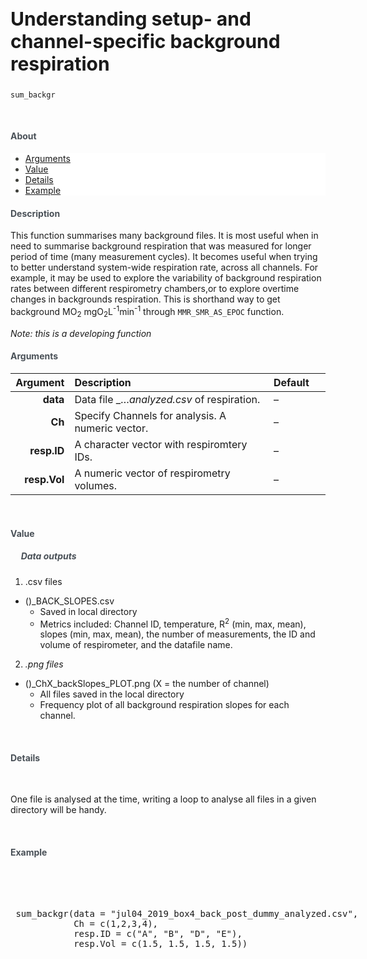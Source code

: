 
<div class="page-header">
  <h2 style="font-size: 30px; text-align:left;">Understanding setup- and channel-specific background respiration</h2>
`sum_backgr`
<br>
</div>

<br>

<h4 style="color:#495057; font-weight: bold;  text-align: left">About</h4>
<ul class="breadcrumb" style="background-color:#fff; border:none; color:#3e3f3a">
  <li><a href="#Arguments">Arguments</a></li>
  <li><a href="#Value">Value</a></li>
  <li><a href="#Details">Details</a></li>
  <li><a href="#Example">Example</a></li>
</ul>


<h4 style="color:#495057; font-weight: bold;  text-align: left">Description</h4>

This function summarises many background files. It is most useful when in need to summarise background respiration that was measured for longer period of time (many measurement cycles). It becomes useful when trying to better understand system-wide respiration rate, across all channels. For example, it may be used to explore the variability of background respiration rates between different respirometry chambers,or to explore overtime changes in backgrounds respiration. This is shorthand way to get background MO~2~ mgO~2~L^-1^min^-1^ through `MMR_SMR_AS_EPOC` function.

_Note: this is a developing function_

<h4><a style="color:#495057; font-weight: bold;  text-align: left" name="Arguments">Arguments</a></h4>

  Argument       | Description | Default
---: | :------------- | :---
**data**        | Data file _..._analyzed.csv_ of respiration. | --
**Ch**          | Specify Channels for analysis. A numeric vector. | --
**resp.ID**     | A character vector with respiromtery IDs. | --
**resp.Vol**    | A numeric vector of respirometry volumes. | --

<br><h4><a name="Value" style="color:#495057; font-weight: bold;  text-align: left">Value</a></h4>

<h5 style="color:#495057; font-weight: bold;  text-align: left; text-indent:+10px;"><i class="fas fa-ellipsis-h"></i>&nbsp; Data outputs</h5>

1. .csv files
* ()_BACK_SLOPES.csv
  - Saved in local directory
  - Metrics included: Channel ID, temperature, R^2^ (min, max, mean), slopes (min, max, mean), the number of measurements, the ID and volume of respirometer, and the datafile name. 
2. _.png files_
* ()_ChX_backSlopes_PLOT.png (X = the number of channel)
  - All files saved in the local directory
  - Frequency plot of all background respiration slopes for each channel.


<br><h4><a name="Details" style="color:#495057; font-weight: bold;  text-align: left">Details</a></h4> <br>

One file is analysed at the time, writing a loop to analyse all files in a given directory will be handy. 


<br><h4><a name="Example" style="color:#495057; font-weight: bold;  text-align: left">Example</a></h4> <br>


<pre class = "sourceCode yaml"> 

 sum_backgr(data = "jul04_2019_box4_back_post_dummy_analyzed.csv",
            Ch = c(1,2,3,4), 
            resp.ID = c("A", "B", "D", "E"),
            resp.Vol = c(1.5, 1.5, 1.5, 1.5))

</pre>








